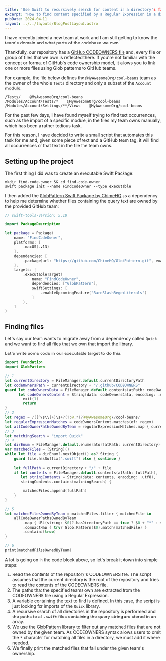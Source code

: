 ```yaml
---
title: 'Use Swift to recursively search for content in a directory's files with Glob patterns and Regular Expressions'
excerpt: "How to find content specified by a Regular Expression in a directory's set of files defined by a Glob pattern using Swift."
pubDate: 2024-04-11
layout: ../../layouts/BlogPostLayout.astro
---
```


I have recently joined a new team at work and I am still getting to know the team's domain and what parts of the codebase we own. 

Thankfully, our repository has a [GitHub CODEOWNERS file](https://docs.github.com/en/repositories/managing-your-repositorys-settings-and-features/customizing-your-repository/about-code-owners) and, every file or group of files that we own is reflected there. If you're not familiar with the concept or format of GitHub's code ownership model, it allows you to link one or more files using Glob patterns to GitHub teams.

For example, the file below defines the `@MyAwesomeOrg/cool-beans` team as the owner of the whole `Tests` directory and only a subset of the `Account` module:

```
/Tests/    @MyAwesomeOrg/cool-beans
/Modules/Account/Tests/*    @MyAwesomeOrg/cool-beans
/Modules/Account/Settings/**/Views    @MyAwesomeOrg/cool-beans
```

For the past few days, I have found myself trying to find text occurrences, such as the import of a specific module, in the files my team owns manually, which has been a rather tedious task. 

For this reason, I have decided to write a small script that automates this task for me and, given some piece of text and a GitHub team tag, it will find all occurrences of that text in the file the team owns.

## Setting up the project

The first thing I did was to create an executable Swift Package:

```bash:Terminal
mkdir find-code-owner && cd find-code-owner
swift package init --name FindCodeOwner --type executable
```

I then added the [GlobPattern Swift Package by ChimeHQ](https://github.com/ChimeHQ/GlobPattern) as a dependency to help me determine whether files containing the query text are owned by the provided GitHub team:

```swift:Package.swift
// swift-tools-version: 5.10

import PackageDescription

let package = Package(
    name: "FindCodeOwner",
    platforms: [
        .macOS(.v13)
    ],
    dependencies: [
        .package(url: "https://github.com/ChimeHQ/GlobPattern.git", exact: "0.1.1")
    ],
    targets: [
        .executableTarget(
            name: "FindCodeOwner",
            dependencies: ["GlobPattern"],
            swiftSettings: [
                .enableUpcomingFeature("BareSlashRegexLiterals")
            ]
        ),
    ]
)
```

## Finding files

Let's say our team wants to migrate away from a dependency called `Quick` and we want to find all files that we own that import the library. 

Let's write some code in our executable target to do this:

```swift:main.swift
import Foundation
import GlobPattern

// 1
let currentDirectory = FileManager.default.currentDirectoryPath
let codeOwnersPath = currentDirectory + "/.github/CODEOWNERS"
guard let codeOwnersData = FileManager.default.contents(atPath: codeOwnersPath), 
      let codeOwnersContent = String(data: codeOwnersData, encoding: .utf8) else {
        exit(1)
        return
} 
// 2
let regex = /([^\s\\]+)\s+?(?:@.*)?@MyAwesomeOrg\/cool-beans/
let regularExpressionMatches = codeOwnersContent.matches(of: regex)
let allCodeOwnerPathsOwnedByTeam = regularExpressionMatches.map { currentDirectory + $0.output.1 }
// 3
let matchingSearch = "import Quick"
// 4
let dirEnum = FileManager.default.enumerator(atPath: currentDirectory)
var matchedFiles = [String]()
while let file = dirEnum?.nextObject() as? String {
    guard file.hasSuffix(".swift") else { continue }
    
    let fullPath = currentDirectory + "/" + file
    if let contents = FileManager.default.contents(atPath: fullPath),
       let stringContents = String(data: contents, encoding: .utf8),
       stringContents.contains(matchingSearch) {
        
        matchedFiles.append(fullPath)
    }
}

// 5
let matchedFilesOwnedByTeam = matchedFiles.filter { matchedFile in
    allCodeOwnerPathsOwnedByTeam
        .map { URL(string: $0)?.hasDirectoryPath == true ? $0 + "*" : $0 }
        .compactMap { try? Glob.Pattern($0).match(matchedFile) }
        .contains(true)
}

// 6
print(matchedFilesOwnedByTeam)
```

A lot is going on in the code block above, so let's break it down into simple steps:

1. Read the contents of the repository's CODEOWNERS file. The script assumes that the current directory is the root of the repository and tries to read the contents of the CODEOWNERS file.
2. The paths that the specified teams own are extracted from the CODEOWNERS file using a Regular Expression.
3. A variable containing the text to find is defined. In this case, the script is just looking for imports of the `Quick` library.
4. A recursive search of all directories in the repository is performed and the paths to all `.swift` files containing the query string are stored in an array.
5. We use the [GlobPattern](https://github.com/ChimeHQ/GlobPattern) library to filter out any matched files that are not owned by the given team. As CODEOWNERS syntax allows users to omit the `*` character for matching all files in a directory, we must add it where needed. 
6. We finally print the matched files that fall under the given team's ownership.


